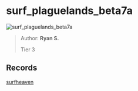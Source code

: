
# surf_plaguelands_beta7a

![surf_plaguelands_beta7a](https://raw.githubusercontent.com/Sayt123/SurfMapPics/Maps-and-bonuses/csgo/surf_plaguelands_beta7a.jpg)

> Author: **Ryan S.**
>
> Tier 3

## Records

[surfheaven](https://surfheaven.eu/map/surf_plaguelands_beta7a)
